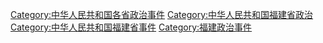 [[Category:中华人民共和国各省政治事件|Category:中华人民共和国各省政治事件]]
[[Category:中华人民共和国福建省政治|Category:中华人民共和国福建省政治]]
[[Category:中华人民共和国福建省事件|Category:中华人民共和国福建省事件]]
[[Category:福建政治事件|Category:福建政治事件]]